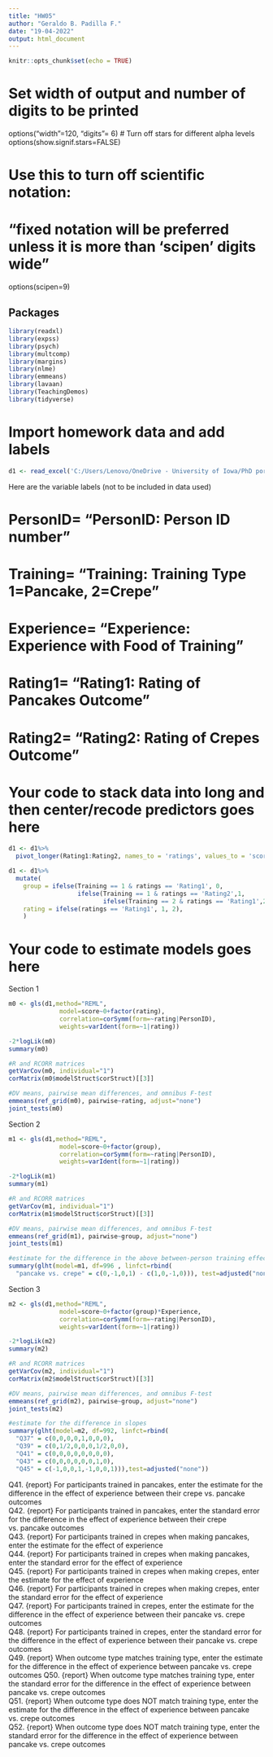 ```yaml
---
title: "HW05"
author: "Geraldo B. Padilla F."
date: "19-04-2022"
output: html_document
---
```


```r
knitr::opts_chunk$set(echo = TRUE)
```

# Set width of output and number of digits to be printed
options("width"=120, "digits"= 6)
# Turn off stars for different alpha levels
options(show.signif.stars=FALSE)

# Use this to turn off scientific notation: 
# "fixed notation will be preferred unless it is more than 'scipen' digits wide"
options(scipen=9)

## Packages
```r
library(readxl)
library(expss)
library(psych)
library(multcomp)
library(margins)
library(nlme)
library(emmeans)
library(lavaan)
library(TeachingDemos)
library(tidyverse)
```

# Import homework data and add labels

```r
d1 <- read_excel('C:/Users/Lenovo/OneDrive - University of Iowa/PhD portfolio/2. Courses/2. Spring 2022/PSQF62700001 Generalized Linear Models (Lesa Hoffman)/4. Homeworks/HW05/HW05_01445225.xlsx')
```

Here are the variable labels (not to be included in data used)

# PersonID=   "PersonID: Person ID number"
# Training=   "Training: Training Type 1=Pancake, 2=Crepe"
# Experience= "Experience: Experience with Food of Training"
# Rating1=    "Rating1: Rating of Pancakes Outcome"
# Rating2=    "Rating2: Rating of Crepes Outcome"

# Your code to stack data into long and then center/recode predictors goes here

```r
d1 <- d1%>%
  pivot_longer(Rating1:Rating2, names_to = 'ratings', values_to = 'score')

d1 <- d1%>%
  mutate(
    group = ifelse(Training == 1 & ratings == 'Rating1', 0,
                   ifelse(Training == 1 & ratings == 'Rating2',1,
                          ifelse(Training == 2 & ratings == 'Rating1',2,3))),
    rating = ifelse(ratings == 'Rating1', 1, 2),
    )
```

# Your code to estimate models goes here

Section 1

```r
m0 <- gls(d1,method="REML", 
              model=score~0+factor(rating),
              correlation=corSymm(form=~rating|PersonID),
              weights=varIdent(form=~1|rating))

-2*logLik(m0)
summary(m0)

#R and RCORR matrices
getVarCov(m0, individual="1")
corMatrix(m0$modelStruct$corStruct)[[3]]

#DV means, pairwise mean differences, and omnibus F-test
emmeans(ref_grid(m0), pairwise~rating, adjust="none")
joint_tests(m0)
```

Section 2

```r
m1 <- gls(d1,method="REML", 
              model=score~0+factor(group),
              correlation=corSymm(form=~rating|PersonID),
              weights=varIdent(form=~1|rating))

-2*logLik(m1)
summary(m1)

#R and RCORR matrices
getVarCov(m1, individual="1")
corMatrix(m1$modelStruct$corStruct)[[3]]

#DV means, pairwise mean differences, and omnibus F-test
emmeans(ref_grid(m1), pairwise~group, adjust="none")
joint_tests(m1)

#estimate for the difference in the above between-person training effects (Q27 vs Q29) for pancake vs. crepe outcomes
summary(glht(model=m1, df=996 , linfct=rbind(
  "pancake vs. crepe" = c(0,-1,0,1) - c(1,0,-1,0))), test=adjusted("none"))
```

Section 3

```r
m2 <- gls(d1,method="REML", 
              model=score~0+factor(group)*Experience,
              correlation=corSymm(form=~rating|PersonID),
              weights=varIdent(form=~1|rating))

-2*logLik(m2)
summary(m2)

#R and RCORR matrices
getVarCov(m2, individual="1")
corMatrix(m2$modelStruct$corStruct)[[3]]

#DV means, pairwise mean differences, and omnibus F-test
emmeans(ref_grid(m2), pairwise~group, adjust="none")
joint_tests(m2)

#estimate for the difference in slopes
summary(glht(model=m2, df=992, linfct=rbind(
  "Q37" = c(0,0,0,0,1,0,0,0),
  "Q39" = c(0,1/2,0,0,0,1/2,0,0),
  "Q41" = c(0,0,0,0,0,0,0,0),
  "Q43" = c(0,0,0,0,0,0,1,0),
  "Q45" = c(-1,0,0,1,-1,0,0,1))),test=adjusted("none"))
```

Q41. {report} For participants trained in pancakes, enter the estimate for the difference in the effect of experience between their crepe vs. pancake outcomes	
Q42. {report} For participants trained in pancakes, enter the standard error for the difference in the effect of experience between their crepe vs. pancake outcomes	
Q43. {report} For participants trained in crepes when making pancakes, enter the estimate for the effect of experience	
Q44. {report} For participants trained in crepes when making pancakes, enter the standard error for the effect of experience	
Q45. {report} For participants trained in crepes when making crepes, enter the estimate for the effect of experience	
Q46. {report} For participants trained in crepes when making crepes, enter the standard error for the effect of experience	
Q47. {report} For participants trained in crepes, enter the estimate for the difference in the effect of experience between their pancake vs. crepe outcomes	
Q48. {report} For participants trained in crepes, enter the standard error for the difference in the effect of experience between their pancake vs. crepe outcomes	
Q49. {report} When outcome type matches training type, enter the estimate for the difference in the effect of experience between pancake vs. crepe outcomes	
Q50. {report} When outcome type matches training type, enter the standard error for the difference in the effect of experience between pancake vs. crepe outcomes	
Q51. {report} When outcome type does NOT match training type, enter the estimate for the difference in the effect of experience between pancake vs. crepe outcomes	
Q52. {report} When outcome type does NOT match training type, enter the standard error for the difference in the effect of experience between pancake vs. crepe outcomes